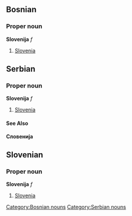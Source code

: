 ==Bosnian==

===Proper noun===
'''Slovenija''' ''f''
# [[Slovenia]]

[[Category:Bosnian nouns]]

==Serbian==

===Proper noun===
'''Slovenija''' ''f''
# [[Slovenia]]

====See Also====
'''Словенија'''

[[Category:Serbian nouns]]

==Slovenian==

===Proper noun===
'''Slovenija''' ''f''
# [[Slovenia]]